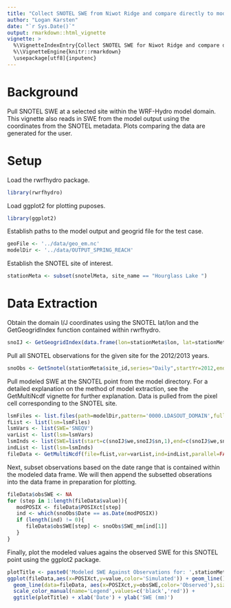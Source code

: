 ```yaml
---
title: "Collect SNOTEL SWE from Niwot Ridge and compare directly to model output"
author: "Logan Karsten"
date: "`r Sys.Date()`"
output: rmarkdown::html_vignette
vignette: >
  %\VignetteIndexEntry{Collect SNOTEL SWE for Niwot Ridge and compare directly to model output}
  %\\VignetteEngine{knitr::rmarkdown}
  \usepackage[utf8]{inputenc}
---
```


# Background
Pull SNOTEL SWE at a selected site within the WRF-Hydro model domain. 
This vignette also reads in SWE from the model output using the coordinates from the
SNOTEL metadata. Plots comparing the data are generated for the user. 

# Setup 
Load the rwrfhydro package.
```r
library(rwrfhydro)
```

Load ggplot2 for plotting puposes.
```r
library(ggplot2)
```

Establish paths to the model output and geogrid file for the test case.
```r
geoFile <- '../data/geo_em.nc'
modelDir <- '../data/OUTPUT_SPRING_REACH'
```

Establish the SNOTEL site of interest.
```r
stationMeta <- subset(snotelMeta, site_name == "Hourglass Lake ")
```

# Data Extraction
Obtain the domain I/J coordinates using the SNOTEL lat/lon and the GetGeogridIndex function contained
within rwrfhydro.
```r
snoIJ <- GetGeogridIndex(data.frame(lon=stationMeta$lon, lat=stationMeta$lat), geoFile)
```

Pull all SNOTEL observations for the given site for the 2012/2013 years.
```r
snoObs <- GetSnotel(stationMeta$site_id,series="Daily",startYr=2012,endYr=2013)
```

Pull modeled SWE at the SNOTEL point from the model directory. For a detailed explanation
on the method of model extraction, see the GetMultiNcdf vignette for further explanation.
Data is pulled from the pixel cell corresponding to the SNOTEL site. 
```r
lsmFiles <- list.files(path=modelDir,pattern='0000.LDASOUT_DOMAIN',full.names=TRUE)
fList <- list(lsm=lsmFiles)
lsmVars <- list(SWE='SNEQV')
varList <- list(lsm=lsmVars)
lsmInds <- list(SWE=list(start=c(snoIJ$we,snoIJ$sn,1),end=c(snoIJ$we,snoIJ$sn,1),stat='mean'))
indList <- list(lsm=lsmInds)
fileData <- GetMultiNcdf(file=fList,var=varList,ind=indList,parallel=FALSE)
```

Next, subset observations based on the date range that is contained within the modeled data
frame. We will then append the subsetted obserations into the data frame in preparation
for plotting.  
```r
fileData$obsSWE <- NA
for (step in 1:length(fileData$value)){
   modPOSIX <- fileData$POSIXct[step]
   ind <- which(snoObs$Date == as.Date(modPOSIX))
   if (length(ind) != 0){
      fileData$obsSWE[step] <- snoObs$SWE_mm[ind[1]]
   }
}
```

Finally, plot the modeled values agains the observed SWE for this SNOTEL 
point using the ggplot2 package.
```r
plotTitle <- paste0('Modeled SWE Against Observations for: ',stationMeta$site_name[1])
ggplot(fileData,aes(x=POSIXct,y=value,color='Simulated')) + geom_line() + 
  geom_line(data=fileData, aes(x=POSIXct,y=obsSWE,color='Observed'),size=1.2,linetype='dashed') +
  scale_color_manual(name='Legend',values=c('black','red')) + 
  ggtitle(plotTitle) + xlab('Date') + ylab('SWE (mm)')
```

